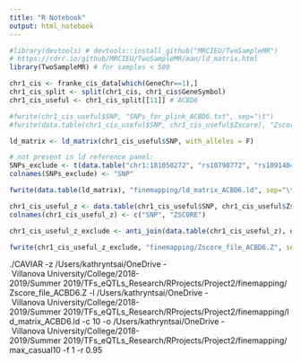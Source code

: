 ```yaml
---
title: "R Notebook"
output: html_notebook
---
```


```r
#library(devtools) # devtools::install_github("MRCIEU/TwoSampleMR")
# https://rdrr.io/github/MRCIEU/TwoSampleMR/man/ld_matrix.html
library(TwoSampleMR) # for samples < 500
```

```r

chr1_cis <- franke_cis_data[which(GeneChr==1),]
chr1_cis_split <- split(chr1_cis, chr1_cis$GeneSymbol)
chr1_cis_useful <- chr1_cis_split[[11]] # ACBD6

#fwrite(chr1_cis_useful$SNP, "SNPs_for_plink_ACBD6.txt", sep="\t")
#fwrite(data.table(chr1_cis_useful$SNP, chr1_cis_useful$Zscore), "Zscore_file_ACBD6.txt", sep="\t")
```

```r
ld_matrix <- ld_matrix(chr1_cis_useful$SNP, with_alleles = F)

# not present in ld reference panel:
SNPs_exclude <- t(data.table("chr1:181058272", "rs10798772", "rs10914041", "rs10914047", "rs12032249", "rs151335857", "rs187483246", "rs2331743", "rs74928106", "rs7512134", "rs75898898", "rs77561757", "rs78111936", "rs79418492", "rs878641"))
colnames(SNPs_exclude) <- "SNP"

fwrite(data.table(ld_matrix), "finemapping/ld_matrix_ACBD6.ld", sep="\t", quote=F)

```

```r

chr1_cis_useful_z <- data.table(chr1_cis_useful$SNP, chr1_cis_useful$Zscore)
colnames(chr1_cis_useful_z) <- c("SNP", "ZSCORE")

chr1_cis_useful_z_exclude <- anti_join(data.table(chr1_cis_useful_z), data.table(SNPs_exclude))

fwrite(chr1_cis_useful_z_exclude, "finemapping/Zscore_file_ACBD6.Z", sep="\t")

```

./CAVIAR -z /Users/kathryntsai/OneDrive\ -\ Villanova\ University/College/2018-2019/Summer\ 2019/TFs_eQTLs_Research/RProjects/Project2/finemapping/Zscore_file_ACBD6.Z -l  /Users/kathryntsai/OneDrive\ -\ Villanova\ University/College/2018-2019/Summer\ 2019/TFs_eQTLs_Research/RProjects/Project2/finemapping/ld_matrix_ACBD6.ld -c 10 -o /Users/kathryntsai/OneDrive\ -\ Villanova\ University/College/2018-2019/Summer\ 2019/TFs_eQTLs_Research/RProjects/Project2/finemapping/max_casual10 -f 1 -r 0.95
